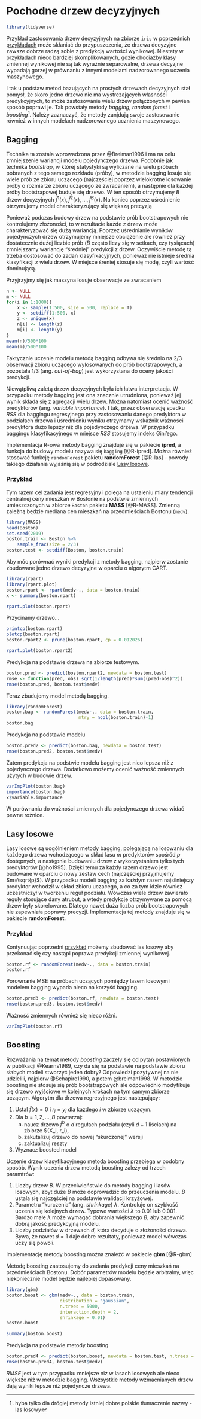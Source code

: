 # Pochodne drzew decyzyjnych

```r
library(tidyverse)
```


Przykład zastosowania drzew decyzyjnych na zbiorze `iris` w poprzednich [przykładach](#przyk41) może skłaniać do przypuszczenia, że drzewa decyzyjne zawsze dobrze radzą sobie z predykcją wartości wynikowej. Niestety w przykładach nieco bardziej skomplikowanych, gdzie chociażby klasy zmiennej wynikowej nie są tak wyraźnie separowalne, drzewa decyzjne wypadają gorzej w prównaniu z innymi modelami nadzorowanego uczenia maszynowego.

I tak u podstaw metod bazujących na prostych drzewach decyzyjnych stał pomysł, że skoro jedno drzewo nie ma wystrczających własności predykcyjnych, to może zastosowanie wielu drzew połączonych w pewien sposób poprawi je. Tak powstały metody *bagging*, *random forest* i *boosting*^[hyba tylko dla drógiej metody istniej dobre polskie tłumaczenie nazwy - las losowy]. Należy zaznaczyć, że metody zanjdują swoje zastosowanie również w innych modelach nadzorowanego ucznienia maszynowego.

## Bagging

Technika ta zostala wprowadzona przez @Breiman1996 i ma na celu zmniejszenie wariancji modelu pojedynczego drzewa. Podobnie jak technika *bootstrap*, w której statystyki są wyliczane na wielu próbach pobranych z tego samego rozkładu (próby), w metodzie bagging losuje się wiele prób ze zbioru uczącego (najczęściej poprzez wielokrotne losowanie próby o rozmiarze zbioru uczącego ze zwracaniem), a następnie dla każdej próby bootstrapowej buduje się drzewo. W ten sposób otrzymujemy $B$ drzew decyzyjnych $\hat{f}^1(x), \hat{f}^2(x),\ldots, \hat{f}^B(x)$. Na koniec poprzez uśrednienie otrzymujemy model charakteryzujący się większą precyzją
\begin{equation}
    \hat{f}_{bag}(x)=\frac1B\sum_{b=1}^B\hat{f}^b(x).
\end{equation}

Ponieważ podczas budowy drzew na podstawie prób bootstrapowych nie kontrolujemy złożoności, to w rezultacie każde z drzew może charakteryzować się dużą wariancją. Poprzez uśrednianie wyników pojedynczych drzew otrzymujemy mniejsze obciążenie ale również przy dostatecznie dużej liczbie prób ($B$ często liczy się w setkach, czy tysiącach) zmniejszamy wariancję "średniej" predykcji z drzew. Oczywiście metodę tą trzeba dostosować do zadań klasyfikacyjnych, ponieważ nie istnieje średnia klasyfikacji z wielu drzew. W miejsce śreniej stosuje się modę, czyli wartość dominującą.

Przyjrzyjmy się jak maszyna losuje obserwacje ze zwracaniem

```r
n <- NULL
m <- NULL
for(i in 1:1000){
    x <- sample(1:500, size = 500, replace = T)
    y <- setdiff(1:500, x)
    z <- unique(x)
    n[i] <- length(z)
    m[i] <- length(y)
}
mean(n)/500*100
mean(m)/500*100
```


Faktycznie uczenie modelu metodą bagging odbywa się średnio na 2/3 obserwacji zbioru uczącego wylosowanych do prób bootstrapowych, a pozostała 1/3 (ang. *out-of-bag*) jest wykorzystana do oceny jakości predykcji. 

Niewątpliwą zaletą drzew decyzyjnych była ich łatwa interpretacja. W przypadku metody bagging jest ona znacznie utrudniona, ponieważ jej wynik składa się z agregacji wielu drzew. Można natomiast ocenić ważność predyktorów (ang. *variable importance*). I tak, przez obserwację spadku $RSS$ dla baggingu regresyjnego przy zastosowaniu danego predyktora w podziałach drzewa i uśrednieniu wyniku otrzymamy wskaźnik ważności predyktora dużo lepszy niż dla pojedynczego drzewa. W przypadku baggingu klasyfikacyjnego w miejsce $RSS$ stosujemy indeks Gini'ego.

Implementacja R-owa metody bagging znajduje się w pakiecie **ipred**, a funkcja do budowy modelu nazywa się `bagging` [@R-ipred]. Można również stosować funkcję `randomForest` pakietu **randomForest** [@R-las] - powody takiego działania wyjaśnią się w podrodziale [Lasy losowe].

### Przykład {#przyk51}

Tym razem cel zadania jest regresyjny i polega na ustaleniu miary tendencji centralnej ceny mieszkań w Bostonie na podstwie zmiennych umieszczonych w zbiorze `Boston` pakietu **MASS** [@R-MASS]. Zmienną zależną będzie mediana cen mieszkań na przedmieściach Bostonu (`medv`).

```r
library(MASS)
head(Boston)
set.seed(2019)
boston.train <- Boston %>% 
    sample_frac(size = 2/3)
boston.test <- setdiff(Boston, boston.train)
```

Aby móc porównać wyniki predykcji z metody bagging, najpierw zostanie zbudowane jedno drzewo decyzyjne w oparciu o algorytm CART.

```r
library(rpart)
library(rpart.plot)
boston.rpart <- rpart(medv~., data = boston.train)
x <- summary(boston.rpart)
```

```r
rpart.plot(boston.rpart)
```

Przycinamy drzewo...

```r
printcp(boston.rpart)
plotcp(boston.rpart)
boston.rpart2 <- prune(boston.rpart, cp = 0.012026)
```

```r
rpart.plot(boston.rpart2)
```

Predykcja na podstawie drzewa na zbiorze testowym.

```r
boston.pred <- predict(boston.rpart2, newdata = boston.test)
rmse <- function(pred, obs) sqrt(1/length(pred)*sum((pred-obs)^2))
rmse(boston.pred, boston.test$medv)
```

Teraz zbudujemy model metodą bagging.

```r
library(randomForest)
boston.bag <- randomForest(medv~., data = boston.train, 
                           mtry = ncol(boston.train)-1)
boston.bag
```

Predykcja na podstawie modelu

```r
boston.pred2 <- predict(boston.bag, newdata = boston.test)
rmse(boston.pred2, boston.test$medv)
```

Zatem predykcja na podstwie modelu bagging jest nico lepsza niż z pojedynczego drzewa. Dodatkowo możemy ocenić ważność zmiennych użytych w budowie drzew.

```r
varImpPlot(boston.bag)
importance(boston.bag)
x$variable.importance
```

W porównaniu do ważności zmiennych dla pojedynczego drzewa widać pewne rożnice.

## Lasy losowe

Lasy losowe są uogólnieniem metody bagging, polegającą na losowaniu dla każdego drzewa wchodzącego w skład lasu $m$ predyktorów spośród $p$ dostępnych, a następnie budowaniu drzew z wykorzystaniem tylko tych predyktorów [@ho1995]. Dzięki temu za każdy razem drzewo jest budowane w oparciu o nowy zestaw cech (najczęściej przyjmujemy $m=\sqrt{p}$). W przypadku modeli bagging za każdym razem najsilniejszy predyktor wchodził w skład zbioru uczacego, a co za tym idzie również uczestniczył w tworzeniu reguł podziału. Wówczas wiele drzew zawierało reguły stosujące dany atrubut, a wtedy predykcje otrzymywane za pomocą drzew były skorelowane. Dlatego nawet duża liczba prób bootstrapowych nie zapewniała poprawy precyzji. Implementacja tej metody znajduje się w pakiecie **randomForest**.

### Przykład {#przyk52}

Kontynuując poprzedni [przykład](#przyk51) możemy zbudować las losowy aby przekonać się czy nastąpi poprawa predykcji zmiennej wynikowej.

```r
boston.rf <- randomForest(medv~., data = boston.train)
boston.rf
```

Porownanie MSE na próbach uczących pomiędzy lasem losowym i modelem bagging wypada nieco na korzyść bagging. 

```r
boston.pred3 <- predict(boston.rf, newdata = boston.test)
rmse(boston.pred3, boston.test$medv)
```

Ważność zmiennych również się nieco różni.

```r
varImpPlot(boston.rf)
```

## Boosting

Rozważania na temat metody *boosting* zaczeły się od pytań postawionych w publikacji @Kearns1989, czy da się na podstawie na podstawie zbioru słabych modeli stworzyć jeden dobry? Odpowiedzi pozytywnej na nie udzielili, najpierw @Schapire1990, a potem @breiman1998. W metodzie boosting nie stosuje się prób bootstrapowych ale odpowiednio modyfikuje się drzewo wyjściowe w kolejnych krokach na tym samym zbiorze uczącym. Algorytm dla drzewa regresyjnego jest następujący:

1. Ustal $\hat{f}(x)=0$ i $r_i=y_i$ dla każdego $i$ w zbiorze uczącym.
2. Dla $b=1,2,\ldots, B$ powtarzaj:
   a) naucz drzewo $\hat{f}^b$ o $d$ regułach podziału (czyli $d+1$ liściach) na zbiorze $(X_i, r_i),
   b) zakutalizuj drzewo do nowej "skurczonej" wersji 
   \begin{equation}
    \hat{f}(x)\leftarrow \hat{f}(x)+\lambda\hat{h}^b(x),
   \end{equation}
   c) zaktualizuj reszty 
   \begin{equation}
    r_i\leftarrow r_i-\lambda\hat{f}^b(x_i).
   \end{equation}
3. Wyznacz boosted model
\begin{equation}
  \hat{f}(x) = \sum_{b=1}^B\lambda\hat{f}^b(x)
\end{equation}

Uczenie drzew klasyfikacyjnego metoda boosting przebiega w podobny sposób. Wynik uczenia drzew metodą boosting zależy od trzech paramtrów:

1. Liczby drzew $B$. W przeciwieństwie do metody bagging i lasów losowych, zbyt duże $B$ może doprowadzić do przeuczenia modelu. $B$ ustala się najczęściej na podstawie walidacji krzyżowej.
2. Parametru "kurczenia" (ang. *shrinkage*) $\lambda$. Kontroluje on szybkość uczenia się kolejnych drzew. Typowe wartości $\lambda$ to 0.01 lub 0.001. Bardzo małe $\lambda$ może wymagać dobrania większego $B$, aby zapewnić dobrą jakość predykcyjną modelu. 
3. Liczby podziałów w drzewach $d$, która decyduje o złożoności drzewa. Bywa, że nawet $d=1$ daje dobre rezultaty, ponieważ model wówczas uczy się powoli.

Implementację metody boosting można znaleźć w pakiecie **gbm** [@R-gbm]


Metodę boosting zastosujemy do zadania predykcji ceny mieszkań na przedmieściach Bostonu. Dobór parametrów modelu będzie arbitralny, więc niekoniecznie model będzie najlepiej dopasowany.

```r
library(gbm)
boston.boost <- gbm(medv~., data = boston.train,
                    distribution = "gaussian", 
                    n.trees = 5000,
                    interaction.depth = 2,
                    shrinkage = 0.01)
boston.boost
```

```r
summary(boston.boost)
```

Predykcja na podstawie metody boosting

```r
boston.pred4 <- predict(boston.boost, newdata = boston.test, n.trees = 5000)
rmse(boston.pred4, boston.test$medv)
```

$RMSE$ jest w tym przypadku mniejsze niż w lasach losowych ale nieco większe niż w metodzie bagging. Wszsystkie metody wzmacnianych drzew dają wyniki lepsze niż pojedyncze drzewa.
